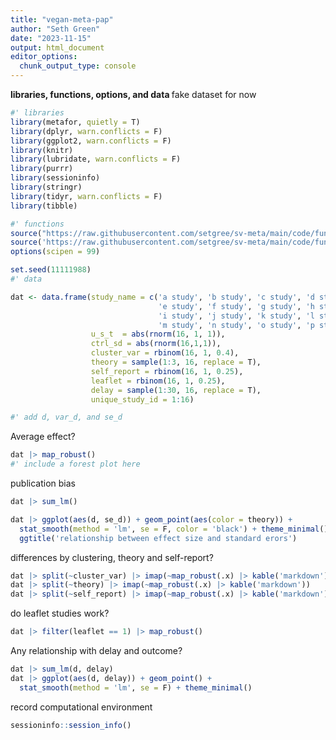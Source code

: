 ```yaml
---
title: "vegan-meta-pap"
author: "Seth Green"
date: "2023-11-15"
output: html_document
editor_options: 
  chunk_output_type: console
---
```


**libraries, functions, options, and data **
fake dataset for now
```r

#' libraries
library(metafor, quietly = T)
library(dplyr, warn.conflicts = F)
library(ggplot2, warn.conflicts = F)
library(knitr)
library(lubridate, warn.conflicts = F)
library(purrr)
library(sessioninfo)
library(stringr)
library(tidyr, warn.conflicts = F)
library(tibble)

#' functions
source("https://raw.githubusercontent.com/setgree/sv-meta/main/code/functions/map_robust.R")
source('https://raw.githubusercontent.com/setgree/sv-meta/main/code/functions/sum_lm.R')
options(scipen = 99)

set.seed(11111988)
#' data

dat <- data.frame(study_name = c('a study', 'b study', 'c study', 'd study', 
                                 'e study', 'f study', 'g study', 'h study', 
                                 'i study', 'j study', 'k study', 'l study',
                                 'm study', 'n study', 'o study', 'p study'),
                  u_s_t  = abs(rnorm(16, 1, 1)),
                  ctrl_sd = abs(rnorm(16,1,1)),
                  cluster_var = rbinom(16, 1, 0.4),
                  theory = sample(1:3, 16, replace = T),
                  self_report = rbinom(16, 1, 0.25),
                  leaflet = rbinom(16, 1, 0.25),
                  delay = sample(1:30, 16, replace = T),
                  unique_study_id = 1:16)

#' add d, var_d, and se_d

```

Average effect?

```r
dat |> map_robust()
#' include a forest plot here
```


publication bias
```r
dat |> sum_lm()

dat |> ggplot(aes(d, se_d)) + geom_point(aes(color = theory)) + 
  stat_smooth(method = 'lm', se = F, color = 'black') + theme_minimal() +
  ggtitle('relationship between effect size and standard erors')
```

differences by clustering, theory and self-report? 

```r

dat |> split(~cluster_var) |> imap(~map_robust(.x) |> kable('markdown'))
dat |> split(~theory) |> imap(~map_robust(.x) |> kable('markdown'))
dat |> split(~self_report) |> imap(~map_robust(.x) |> kable('markdown'))
```

do leaflet studies work? 

```r
dat |> filter(leaflet == 1) |> map_robust()
```

Any relationship with delay and outcome?
```r
dat |> sum_lm(d, delay)
dat |> ggplot(aes(d, delay)) + geom_point() + 
  stat_smooth(method = 'lm', se = F) + theme_minimal()
```


record computational environment
```r
sessioninfo::session_info()
```